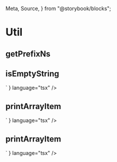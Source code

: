 
  Meta,
  Source,
} from "@storybook/blocks";



<Meta of={Stories} />

# Util

## getPrefixNs
<Summary>
<Source code={
  `
/**
 * 获取控件css前缀
 * @param componentName 控件名称 {string}
 * @param customizePrefix 用户自定义前缀 {string}
 * @param defaultPrefix 默认前缀 {string}
 * @returns prefix 控件css类前缀 {string}
 */
export declare function getPrefixNs(componentName: string, customizePrefix?: string, defaultPrefix?: string): string;
`
} language="tsx" />
</Summary>

## isEmptyString
<Summary>
<Source code={
`
/**
 * 检测是否是空字符串
 * @param 需要判断的值 {any}
 * @returns isString 是否是空字符串 {boolean}
 */
export declare function isEmptyString(str: unknown): boolean;

`
} language="tsx" />
</Summary>

## printArrayItem
<Summary>
<Source code={
  `
/**
 * 遍历对象数组，将对象的每个属性输出成字符串，不递归遍历对象属性的子属性
 * @param list 待遍历的数组
 * @returns 遍历后拼装的字符串
 */
export declare function printArrayItem(list?: object[]): string;

  `
} language="tsx" />
</Summary>

## printArrayItem
<Summary>
<Source code={
  `
/**
 * 移动纵向滚动条，将指定的元素显示在可视区域
 * @param element 待移动的元素
 * @param scrollContainer 包含滚动条的容器
 */
export declare function updateScrollTop(element: HTMLElement, scrollContainer: HTMLElement): void;

  `
} language="tsx" />
</Summary>